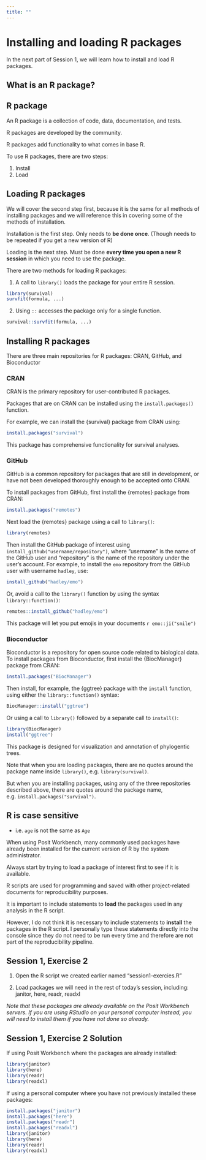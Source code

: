 ```yaml
---
title: ""
---
```


# Installing and loading R packages

In the next part of Session 1, we will learn how to install and load R packages.

## What is an R package?

::: {.callout-tip}
## R package
An R package is a collection of code, data, documentation, and tests.

R packages are developed by the community.

R packages add functionality to what comes in base R.

To use R packages, there are two steps:

1. Install
2. Load
:::

## Loading R packages

We will cover the second step first, because it is the same for all methods of installing packages and we will reference this in covering some of the methods of installation.

Installation is the first step. Only needs to **be done once**. (Though needs to be repeated if you get a new version of R)

Loading is the next step. Must be done **every time you open a new R session** in which you need to use the package. 

There are two methods for loading R packages:

1. A call to `library()` loads the package for your entire R session.

```r
library(survival)
survfit(formula, ...)
```

2. Using `::` accesses the package only for a single function. 

```r
survival::survfit(formula, ...)
```

## Installing R packages 

There are three main repositories for R packages: CRAN, GitHub, and Bioconductor

### CRAN

CRAN is the primary repository for user-contributed R packages. 

Packages that are on CRAN can be installed using the `install.packages()` function.

For example, we can install the {survival} package from CRAN using:

```r
install.packages("survival")
```

This package has comprehensive functionality for survival analyses.

### GitHub

GitHub is a common repository for packages that are still in development, or have not been developed thoroughly enough to be accepted onto CRAN.

To install packages from GitHub, first install the {remotes} package from CRAN:
    
```r
install.packages("remotes")
```

Next load the {remotes} package using a call to `library()`:

```r
library(remotes)
```

Then install the GitHub package of interest using `install_github("username/repository")`, where "username" is the name of the GitHub user and "repository" is the name of the repository under the user's account. For example, to install the `emo` repository from the GitHub user with username `hadley`, use:

```r
install_github("hadley/emo")
```

Or, avoid a call to the `library()` function by using the syntax `library::function()`:

```r
remotes::install_github("hadley/emo")
```

This package will let you put emojis in your documents `r emo::ji("smile")`

### Bioconductor

Bioconductor is a repository for open source code related to biological data. To install packages from Bioconductor, first install the {BiocManager} package from CRAN:

```r
install.packages("BiocManager")
```

Then install, for example, the {ggtree} package with the `install` function, using either the `library::function()` syntax:

```r
BiocManager::install("ggtree")
```

Or using a call to `library()` followed by a separate call to `install()`:

```r
library(BiocManager)
install("ggtree")
```

This package is designed for visualization and annotation of phylogentic trees.

::: {.callout-important}
Note that when you are loading packages, there are no quotes around the package name inside `library()`, e.g. `library(survival)`.

But when you are installing packages, using any of the three repositories described above, there are quotes around the package name, e.g. `install.packages("survival")`.
:::

::: {.callout-important}
## R is case sensitive

- i.e. `age` is not the same as `Age`
:::

::: {.callout-tip}
When using Posit Workbench, many commonly used packages have already been installed for the current version of R by the system administrator. 

Always start by trying to load a package of interest first to see if it is available.
:::

::: {.callout-tip}
R scripts are used for programming and saved with other project-related documents for reproducibility purposes. 

It is important to include statements to **load** the packages used in any analysis in the R script. 

However, I do not think it is necessary to include statements to **install** the packages in the R script. I personally type these statements directly into the console since they do not need to be run every time and therefore are not part of the reproducibility pipeline.
:::


::: {.callout-note icon=false collapse="true"}
## Session 1, Exercise 2

1. Open the R script we created earlier named "session1-exercies.R"

2. Load packages we will need in the rest of today's session, including: janitor, here, readr, readxl

*Note that these packages are already available on the Posit Workbench servers. If you are using RStudio on your personal computer instead, you will need to install them if you have not done so already.*
:::

::: {.callout-warning icon=false collapse="true"}
## Session 1, Exercise 2 Solution

If using Posit Workbench where the packages are already installed:

```r
library(janitor)
library(here)
library(readr)
library(readxl)
```

If using a personal computer where you have not previously installed these packages:

```r
install.packages("janitor")
install.packages("here")
install.packages("readr")
install.packages("readxl")
library(janitor)
library(here)
library(readr)
library(readxl)
```
:::






